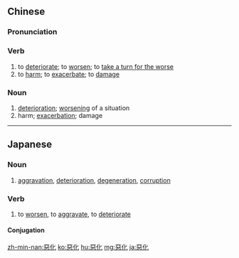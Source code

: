 {{also|恶化}}
==Chinese==
{{zh-forms|s=恶化}}

===Pronunciation===
{{zh-pron
|m=èhuà
|cat=v,n
}}

===Verb===
{{zh-verb}}

# to [[deteriorate]]; to [[worsen]]; to [[take a turn for the worse]]
# to [[harm]]; to [[exacerbate]]; to [[damage]]

===Noun===
{{zh-noun}}

# [[deterioration]]; [[worsening]] of a situation
# harm; [[exacerbation]]; damage

----

==Japanese==
{{ja-kanjitab|あく|k1=あっ|か|yomi=o}}

===Noun===
{{ja-noun|あっか|shin=悪化}}

# [[aggravation]], [[deterioration]], [[degeneration]], [[corruption]]

===Verb===
{{ja-verb-suru|tr=intrans|あっか|shin=悪化}}

# to [[worsen]], to [[aggravate]], to [[deteriorate]]

====Conjugation====
{{ja-suru|あっか}}

[[zh-min-nan:惡化]]
[[ko:惡化]]
[[hu:惡化]]
[[mg:惡化]]
[[ja:惡化]]